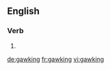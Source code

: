==English==

===Verb===
{{head|en|present participle}}

# {{present participle of|gawk|lang=en|nocat=1}}

[[de:gawking]]
[[fr:gawking]]
[[vi:gawking]]